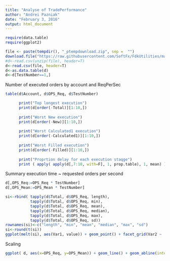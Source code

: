 ```yaml
---
title: "Analyse of TradePerformance"
author: "Andrei Pazniak"
date: "February 3, 2016"
output: html_document
---
```


```r
require(data.table)
require(ggplot2)

file <- paste(tempdir(), "_ptempdownload.zip", sep =  "")
download.file("https://raw.githubusercontent.com/SoftFx/FdkUtilities/master/CSharp/TradePerformance/Results/Development/20160216-171701_Development_FIXLogsOn_TTSLogsOn_MonitoringOn_QuotesOn.txt", file, mode="wb") 
#d<-read.csv(unzip(file), header=T)
d<-read.csv(file, header=T)
d<-as.data.table(d)
d<-d[TestNumber==1,]

```

Number of executed orders by account and ReqPerSec
```r
table(d$Account, d$OPS_Req, d$TestNumber)

      print("Top longest execution")    
      print(d[order(-Total)][1:10,])
      
      print("Worst New execution")    
      print(d[order(-New)][1:10,])
      
      print("Worst Calculated1 execution")    
      print(d[order(-Calculated1)][1:10,])
      
      print("Worst Filled execution")    
      print(d[order(-Filled)][1:10,])
      
      print("Proprtion delay for each execution staqge")
      print ( apply( apply(d[,7:10, with=F], 1, prop.table), 1, mean) )
```

Summary execution time ~ requested orders per second
```r
d[,OPS_Req:=OPS_Req * TestNumber]
d[,OPS_Mean:=OPS_Mean * TestNumber]

si<-rbind( tapply(d$Total, d$OPS_Req, length), 
           tapply(d$Total, d$OPS_Req, min),
           tapply(d$Total, d$OPS_Req, mean), 
           tapply(d$Total, d$OPS_Req, median), 
           tapply(d$Total, d$OPS_Req, max), 
           tapply(d$Total, d$OPS_Req, sd))
rownames(si)<-c("length", "min", "mean", "median", "max", "sd")
si<-round(t(si))
ggplot(melt(si), aes(Var1, value)) + geom_point() + facet_grid(Var2 ~ ., scales = "free") + xlab("Requested Orders Per Second")
```


Scaling
```r
ggplot( d, aes(x=OPS_Req, y=OPS_Mean)) + geom_line() + geom_abline(intercept = 0, slope = 1,  size=2, color='red')
```